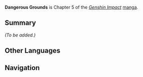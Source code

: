 {{Stub|Add summary and characters}}
{{Manga Infobox
|title      = Dangerous Grounds
|image      = <gallery>
Manga Chapter 05 Cover 1.png|Part 1
Manga Chapter 05 Cover 2.png|Part 2
</gallery>
|chapter    = 5
|characters = 
|prev       = Surprise Finding
|next       = Wind and Fyre
|link       = https://genshin.hoyoverse.com/en/manga/detail/427
|link2      = https://genshin.hoyoverse.com/en/manga/detail/436
}}
{{Description|[[Amber]] stumbled upon a camp of [[hilichurl]]s. The camp hides an interesting gadget and a most dangerous opponent. Can she survive this encounter?}}
'''Dangerous Grounds''' is Chapter 5 of the ''[[Genshin Impact]]'' [[manga]].

==Summary==
''(To be added.)''

==Other Languages==
{{Other Languages
|en      = Dangerous Grounds
|zhs     = 险地
|zhs_rm  = Xiǎndì
|zht     = 險地
|zht_rm  = Xiǎndì
|zh_tl   = Dangerous Place
|ja      = 危険地帯
|ja_rm   = Kiken Chitai
|ja_tl   = Danger Zone
|ko      = {{tt|곤경|困境}}
|ko_rm   = Gon'gyeong
|ko_tl   = Predicament
|es      = Tierras Peligrosas
|es_tl   = Dangerous Lands
|fr      = Terrain Hostile
|fr_tl   = Hostile Ground
|ru      = Опасное Положение
|ru_tl   = 
|th      = เขตอันตราย
|th_rm   = 
|th_tl   = 
|vi      = Hiểm Địa
|vi_tl   = 
|de      = Gefährlicher Marsch
|de_tl   = Dangerous March
|id      = Misi Berbahaya
|id_tl   = Dangerous Mission
|pt      = Terras Perigosas
|pt_tl   = 
}}

==Navigation==
{{Manga Navbox}}